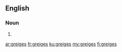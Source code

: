 ==English==

===Noun===
{{head|en|noun plural form}}

# {{plural of|greige|lang=en}}

[[ar:greiges]]
[[fr:greiges]]
[[ku:greiges]]
[[my:greiges]]
[[fi:greiges]]